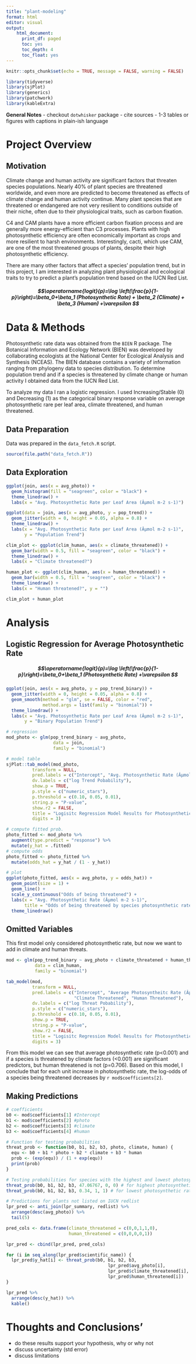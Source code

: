 ```yaml
---
title: "plant-modeling"
format: html
editor: visual
output:
    html_document:
      print_df: paged
      toc: yes
      toc_depth: 4
      toc_float: yes
---
```


```r
knitr::opts_chunk$set(echo = TRUE, message = FALSE, warning = FALSE)
```

```r
library(tidyverse)
library(sjPlot)
library(generics)
library(patchwork)
library(kableExtra)
```

**General Notes** - checkout `dotwhisker` package - cite sources - 1-3 tables or figures with captions in plain-ish language

# Project Overview

## Motivation

Climate change and human activity are significant factors that threaten species populations. Nearly 40% of plant species are threatened worldwide, and even more are predicted to become threatened as effects of climate change and human activity continue. Many plant species that are threatened or endangered are not very resilient to conditions outside of their niche, often due to their physiological traits, such as carbon fixation.

C4 and CAM plants have a more efficient carbon fixation process and are generally more energy-efficient than C3 processes. Plants with high photosynthetic efficiency are often economically important as crops and more resilient to harsh environments. Interestingly, cacti, which use CAM, are one of the most threatened groups of plants, despite their high photosynthetic efficiency.

There are many other factors that affect a species' population trend, but in this project, I am interested in analyzing plant physiological and ecological traits to try to predict a plant's population trend based on the IUCN Red List.

##### $$\operatorname{logit}(p)=\log \left(\frac{p}{1-p}\right)=\beta_0+\beta_1  (Photosynthetic Rate) + \beta_2  (Climate) + \beta_3  (Human) +\varepsilon $$

# Data & Methods

Photosynthetic rate data was obtained from the `BIEN` R package. The Botanical Information and Ecology Network (BIEN) was developed by collaborating ecologists at the National Center for Ecological Analysis and Synthesis (NCEAS). The BIEN database contains a variety of information ranging from phylogeny data to species distribution. To determine population trend and if a species is threatened by climate change or human activity I obtained data from the IUCN Red List.

To analyze my data I ran a logistic regression. I used Increasing/Stable (0) and Decreasing (1) as the categorical binary response variable on average photosynthetic rare per leaf area, climate threatened, and human threatened. 

## Data Preparation

Data was prepared in the `data_fetch.R` script.

```r
source(file.path("data_fetch.R"))
```

## Data Exploration

```r
ggplot(join, aes(x = avg_photo)) +
  geom_histogram(fill = "seagreen", color = "black") +
  theme_linedraw() +
  labs(x = "Avg. Photosynthetic Rate per Leaf Area (Âµmol m-2 s-1)")
```

```r
ggplot(data = join, aes(x = avg_photo, y = pop_trend)) + 
  geom_jitter(width = 0, height = 0.05, alpha = 0.8) +
  theme_linedraw() +
  labs(x = "Avg. Photosynthetic Rate per Leaf Area (Âµmol m-2 s-1)", 
       y = "Population Trend")
```

```r
clim_plot <- ggplot(clim_human, aes(x = climate_threatened)) +
  geom_bar(width = 0.5, fill = "seagreen", color = "black") +
  theme_linedraw() +
  labs(x = "Climate threatened?")

human_plot <- ggplot(clim_human, aes(x = human_threatened)) +
  geom_bar(width = 0.5, fill = "seagreen", color = "black") +
  theme_linedraw() +
  labs(x = "Human threatened?", y = "")

clim_plot + human_plot
```

# Analysis

## Logistic Regression for Average Photosynthetic Rate

##### $$\operatorname{logit}(p)=\log \left(\frac{p}{1-p}\right)=\beta_0+\beta_1  (Photosynthetic Rate)  +\varepsilon $$

```r
ggplot(join, aes(x = avg_photo, y = pop_trend_binary)) + 
  geom_jitter(width = 0, height = 0.05, alpha = 0.8) +
  geom_smooth(method = "glm", se = FALSE, color = "red", 
              method.args = list(family = "binomial")) +
  theme_linedraw() +
  labs(x = "Avg. Photosynthetic Rate per Leaf Area (Âµmol m-2 s-1)", 
       y = "Binary Population Trend")
```

```r
# regression
mod_photo <- glm(pop_trend_binary ~ avg_photo, 
                  data = join, 
                  family = "binomial")

# model table
sjPlot::tab_model(mod_photo,
          transform = NULL,
          pred.labels = c("Intercept", "Avg. Photosynthetic Rate (Âµmol m-2 s-1)"),
          dv.labels = c("log Trend Pobability"),
          show.p = TRUE,
          p.style = c("numeric_stars"),
          p.threshold = c(0.10, 0.05, 0.01),
          string.p = "P-value",
          show.r2 = FALSE,
          title = "Logisitc Regression Model Results for Photosynthetic Rate",
          digits = 3)
```

```r
# compute fitted prob.
photo_fitted <- mod_photo %>%
  augment(type.predict = "response") %>%
  mutate(y_hat = .fitted)
# compute odds
photo_fitted <- photo_fitted %>% 
  mutate(odds_hat = y_hat / (1 - y_hat)) 

# plot
ggplot(photo_fitted, aes(x = avg_photo, y = odds_hat)) +
  geom_point(size = 1) + 
  geom_line() + 
  scale_y_continuous("Odds of being threatened") +
  labs(x = "Avg. Photosynthetic Rate (Âµmol m-2 s-1)", 
       title = "Odds of being threatened by species photosynthetic rate") +
  theme_linedraw()
```

## Omitted Variables

This first model only considered photosynthetic rate, but now we want to add in climate and human threats. 

```r
mod <- glm(pop_trend_binary ~ avg_photo + climate_threatened + human_threatened,
           data = clim_human,
           family = "binomial")

tab_model(mod,
          transform = NULL,
          pred.labels = c("Intercept", "Average Photosyntheitc Rate (Âµmol m-2 s-1)", 
                          "Climate Threatened", "Human Threatened"),
          dv.labels = c("log Threat Pobability"),
          p.style = c("numeric_stars"),
          p.threshold = c(0.10, 0.05, 0.01),
          show.p = TRUE,
          string.p = "P-value",
          show.r2 = FALSE,
          title = "Logisitc Regression Model Results for Photosynthetic Rate, Climate Threatened, and Human Threatened",
          digits = 3)
```

From this model we can see that average photosynthetic rate (p<0.001) and if a species is threatened by climate factors (<0.001) are significant predictors, but human threatened is not (p=0.706). Based on this model, I conclude that for each unit increase in photosynthetic rate, the log-odds of a species being threatened decreases by `r mod$coefficients[2]`.

## Making Predictions

```r
# coefficients
b0 <- mod$coefficients[1] #Intercept
b1 <- mod$coefficients[2] #photo
b2 <- mod$coefficients[3] #climate
b3 <- mod$coefficients[4] #human

# Function for testing probabilities
threat_prob <- function(b0, b1, b2, b3, photo, climate, human) {
  equ <- b0 + b1 * photo + b2 * climate + b3 * human
  prob <- (exp(equ)) / (1 + exp(equ))
  print(prob)
}

# Testing probabilities for species with the highest and lowest photosynthetic rates
threat_prob(b0, b1, b2, b3, 47.06767, 0, 0) # for highest photosynthetic rate in data
threat_prob(b0, b1, b2, b3, 0.34, 1, 1) # for lowest photosynthetic rate in data
```

```r
# Predictions for plants not listed on IUCN redlist
lpr_pred <- anti_join(lpr_summary, redlist) %>%
  arrange(desc(avg_photo)) %>%
  tail(5)

pred_cols <- data.frame(climate_threatened = c(0,0,1,1,0),
                        human_threatened = c(0,0,0,0,1)) 

lpr_pred <- cbind(lpr_pred, pred_cols)

for (i in seq_along(lpr_pred$scientific_name)) {
  lpr_pred$y_hat[i] <- threat_prob(b0, b1, b2, b3, 
                                       lpr_pred$avg_photo[i],
                                       lpr_pred$climate_threatened[i],
                                       lpr_pred$human_threatened[i])
}

lpr_pred %>% 
  arrange(desc(y_hat)) %>%
  kable()
```

# Thoughts and Conclusions'

-   do these results support your hypothesis, why or why not
-   discuss uncertainty (std error)
-   discuss limitations

